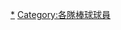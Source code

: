 {{LargeCategoryTOC}}
{{Container category}}
[[Category:美國職棒小聯盟球員|*]]
[[Category:各隊棒球球員|Category:各隊棒球球員]]